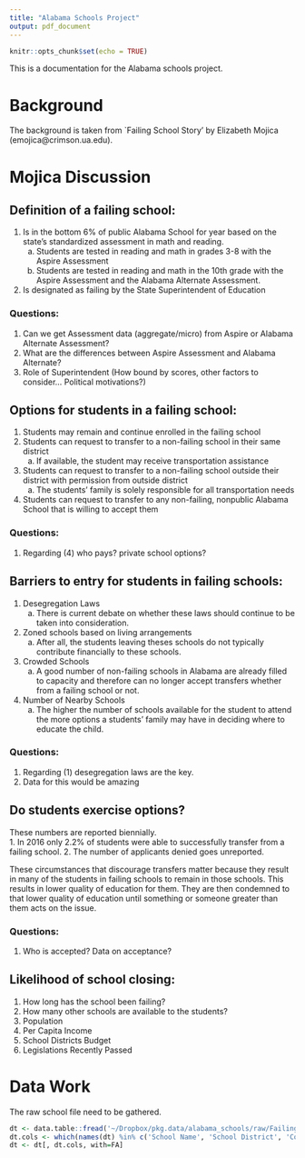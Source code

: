```yaml
---
title: "Alabama Schools Project"
output: pdf_document
---
```


```r
knitr::opts_chunk$set(echo = TRUE)
```

This is a documentation for the Alabama schools project. 

# Background 

The background is taken from `Failing School Story' by Elizabeth Mojica (emojica@crimson.ua.edu).

# Mojica Discussion

## Definition of a failing school:
1. Is in the bottom 6% of public Alabama School for year based on the state’s standardized assessment in math and reading. 
    a. Students are tested in reading and math in grades 3-8 with the Aspire Assessment 
    b. Students are tested in reading and math in the 10th grade with the Aspire Assessment and the Alabama Alternate Assessment. 
2. Is designated as failing by the State Superintendent of Education

### Questions: 

1. Can we get Assessment data (aggregate/micro) from Aspire or Alabama Alternate Assessment? 
2. What are the differences between Aspire Assessment and Alabama Alternate?
3. Role of Superintendent (How bound by scores, other factors to consider... Political motivations?)

## Options for students in a failing school:

1. Students may remain and continue enrolled in the failing school
2. Students can request to transfer to a non-failing school in their same district
    a. If available, the student may receive transportation assistance 
3. Students can request to transfer to a non-failing school outside their district with permission from outside district 
    a. The students’ family is solely responsible for all transportation needs 
4. Students can request to transfer to any non-failing, nonpublic Alabama School that is willing to accept them 

### Questions:

1. Regarding (4) who pays? private school options?

## Barriers to entry for students in failing schools:

1. Desegregation Laws
    a. There is current debate on whether these laws should continue to be taken into consideration. 
2. Zoned schools based on living arrangements
    a. After all, the students leaving theses schools do not typically contribute financially to these schools. 
3. Crowded Schools
    a. A good number of non-failing schools in Alabama are already filled to capacity and therefore can no longer accept transfers whether from a failing school or not.
4. Number of Nearby Schools
    a. The higher the number of schools available for the student to attend the more options a students’ family may have in deciding where to educate the child. 

### Questions:

1. Regarding (1) desegregation laws are the key.
2. Data for this would be amazing

## Do students exercise options?

These numbers are reported biennially.  
1. In 2016 only 2.2% of students were able to successfully transfer from a failing school. 
2. The number of applicants denied goes unreported. 

These circumstances that discourage transfers matter because they result in many of the students in failing schools to remain in those schools. This results in lower quality of education for them. They are then condemned to that lower quality of education until something or someone greater than them acts on the issue.

### Questions:

1. Who is accepted? Data on acceptance?

## Likelihood of school closing:

1. How long has the school been failing?
2. How many other schools are available to the students?
3. Population 
4. Per Capita Income 
5. School Districts Budget
6. Legislations Recently Passed

# Data Work 

The raw school file need to be gathered.

```r
dt <- data.table::fread('~/Dropbox/pkg.data/alabama_schools/raw/Failing Schools Panel.csv', header = TRUE)
dt.cols <- which(names(dt) %in% c('School Name', 'School District', 'County Population', 'Median Per Capita Income', as.character(2002:2017)))
dt <- dt[, dt.cols, with=FA]

```


